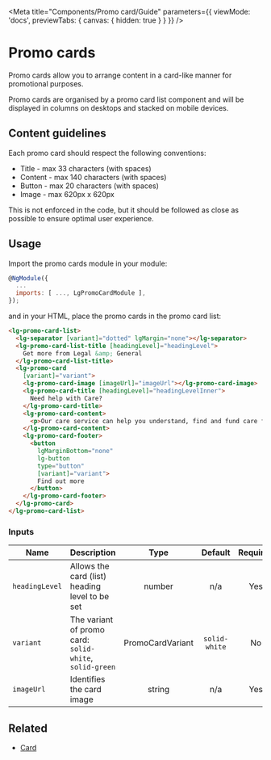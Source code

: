 
<Meta title="Components/Promo card/Guide" parameters={{ viewMode: 'docs', previewTabs: { canvas: { hidden: true } } }} />

# Promo cards

<p class="standfirst">Promo cards allow you to arrange content in a card-like manner for promotional purposes.</p>

Promo cards are organised by a promo card list component and will be displayed in columns on desktops and stacked on mobile devices.

## Content guidelines

Each promo card should respect the following conventions:

- Title - max 33 characters (with spaces)
- Content - max 140 characters (with spaces)
- Button - max 20 characters (with spaces)
- Image - max 620px x 620px

This is not enforced in the code, but it should be followed as close as possible to ensure optimal user experience.

## Usage

Import the promo cards module in your module:

~~~js
@NgModule({
  ...
  imports: [ ..., LgPromoCardModule ],
});
~~~

and in your HTML, place the promo cards in the promo card list:

~~~html
<lg-promo-card-list>
  <lg-separator [variant]="dotted" lgMargin="none"></lg-separator>
  <lg-promo-card-list-title [headingLevel]="headingLevel">
    Get more from Legal &amp; General
  </lg-promo-card-list-title>
  <lg-promo-card
    [variant]="variant">
    <lg-promo-card-image [imageUrl]="imageUrl"></lg-promo-card-image>
    <lg-promo-card-title [headingLevel]="headingLevelInner">
      Need help with Care?
    </lg-promo-card-title>
    <lg-promo-card-content>
      <p>Our care service can help you understand, find and fund care for you or a loved one.</p>
    </lg-promo-card-content>
    <lg-promo-card-footer>
      <button
        lgMarginBottom="none"
        lg-button
        type="button"
        [variant]="variant">
        Find out more
      </button>
    </lg-promo-card-footer>
  </lg-promo-card>
</lg-promo-card-list>
~~~

### Inputs

| Name | Description | Type | Default | Required |
|------|-------------|:----:|:-----:|:-----:|
| ``headingLevel`` | Allows the card (list) heading level to be set | number | n/a | Yes |
| ``variant`` | The variant of promo card: ``solid-white``, ``solid-green`` | PromoCardVariant | ``solid-white`` | No |
| ``imageUrl`` | Identifies the card image | string | n/a | Yes |

## Related

- [Card](./?path=/docs/components-card-guide--page)

<Description markdown={feedback} />
